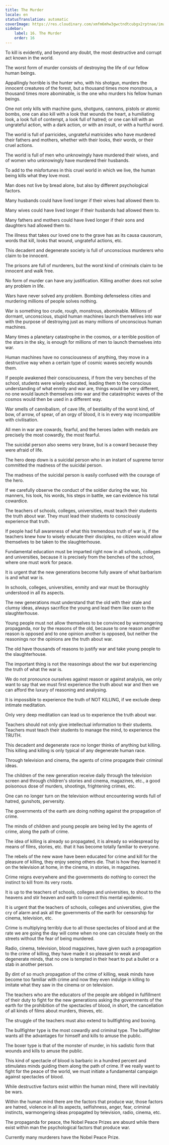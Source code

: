 ```yaml
---
title: The Murder
locale: en
statusTranslation: automatic
coverImage: https://res.cloudinary.com/xmfm6mhw3gwctndtcubgx2rptnae/image/upload/v1740337243/small_cover_educacion_fundamental_a051170f1c.webp
sidebar:
    label: 16. The Murder
    order: 16
---
```

To kill is evidently, and beyond any doubt, the most destructive and corrupt act known in the world.

The worst form of murder consists of destroying the life of our fellow human beings.

Appallingly horrible is the hunter who, with his shotgun, murders the innocent creatures of the forest, but a thousand times more monstrous, a thousand times more abominable, is the one who murders his fellow human beings.

One not only kills with machine guns, shotguns, cannons, pistols or atomic bombs, one can also kill with a look that wounds the heart, a humiliating look, a look full of contempt, a look full of hatred; or one can kill with an ungrateful action, with a dark action, or with an insult, or with a hurtful word.

The world is full of parricides, ungrateful matricides who have murdered their fathers and mothers, whether with their looks, their words, or their cruel actions.

The world is full of men who unknowingly have murdered their wives, and of women who unknowingly have murdered their husbands.

To add to the misfortunes in this cruel world in which we live, the human being kills what they love most.

Man does not live by bread alone, but also by different psychological factors.

Many husbands could have lived longer if their wives had allowed them to.

Many wives could have lived longer if their husbands had allowed them to.

Many fathers and mothers could have lived longer if their sons and daughters had allowed them to.

The illness that takes our loved one to the grave has as its causa causorum, words that kill, looks that wound, ungrateful actions, etc.

This decadent and degenerate society is full of unconscious murderers who claim to be innocent.

The prisons are full of murderers, but the worst kind of criminals claim to be innocent and walk free.

No form of murder can have any justification. Killing another does not solve any problem in life.

Wars have never solved any problem. Bombing defenseless cities and murdering millions of people solves nothing.

War is something too crude, rough, monstrous, abominable. Millions of dormant, unconscious, stupid human machines launch themselves into war with the purpose of destroying just as many millions of unconscious human machines.

Many times a planetary catastrophe in the cosmos, or a terrible position of the stars in the sky, is enough for millions of men to launch themselves into war.

Human machines have no consciousness of anything, they move in a destructive way when a certain type of cosmic waves secretly wounds them.

If people awakened their consciousness, if from the very benches of the school, students were wisely educated, leading them to the conscious understanding of what enmity and war are, things would be very different, no one would launch themselves into war and the catastrophic waves of the cosmos would then be used in a different way.

War smells of cannibalism, of cave life, of bestiality of the worst kind, of bow, of arrow, of spear, of an orgy of blood, it is in every way incompatible with civilisation.

All men in war are cowards, fearful, and the heroes laden with medals are precisely the most cowardly, the most fearful.

The suicidal person also seems very brave, but is a coward because they were afraid of life.

The hero deep down is a suicidal person who in an instant of supreme terror committed the madness of the suicidal person.

The madness of the suicidal person is easily confused with the courage of the hero.

If we carefully observe the conduct of the soldier during the war, his manners, his look, his words, his steps in battle, we can evidence his total cowardice.

The teachers of schools, colleges, universities, must teach their students the truth about war. They must lead their students to consciously experience that truth.

If people had full awareness of what this tremendous truth of war is, if the teachers knew how to wisely educate their disciples, no citizen would allow themselves to be taken to the slaughterhouse.

Fundamental education must be imparted right now in all schools, colleges and universities, because it is precisely from the benches of the school, where one must work for peace.

It is urgent that the new generations become fully aware of what barbarism is and what war is.

In schools, colleges, universities, enmity and war must be thoroughly understood in all its aspects.

The new generations must understand that the old with their stale and clumsy ideas, always sacrifice the young and lead them like oxen to the slaughterhouse.

Young people must not allow themselves to be convinced by warmongering propaganda, nor by the reasons of the old, because to one reason another reason is opposed and to one opinion another is opposed, but neither the reasonings nor the opinions are the truth about war.

The old have thousands of reasons to justify war and take young people to the slaughterhouse.

The important thing is not the reasonings about the war but experiencing the truth of what the war is.

We do not pronounce ourselves against reason or against analysis, we only want to say that we must first experience the truth about war and then we can afford the luxury of reasoning and analysing.

It is impossible to experience the truth of NOT KILLING, if we exclude deep intimate meditation.

Only very deep meditation can lead us to experience the truth about war.

Teachers should not only give intellectual information to their students. Teachers must teach their students to manage the mind, to experience the TRUTH.

This decadent and degenerate race no longer thinks of anything but killing. This killing and killing is only typical of any degenerate human race.

Through television and cinema, the agents of crime propagate their criminal ideas.

The children of the new generation receive daily through the television screen and through children's stories and cinema, magazines, etc., a good poisonous dose of murders, shootings, frightening crimes, etc.

One can no longer turn on the television without encountering words full of hatred, gunshots, perversity.

The governments of the earth are doing nothing against the propagation of crime.

The minds of children and young people are being led by the agents of crime, along the path of crime.

The idea of killing is already so propagated, it is already so widespread by means of films, stories, etc. that it has become totally familiar to everyone.

The rebels of the new wave have been educated for crime and kill for the pleasure of killing, they enjoy seeing others die. That is how they learned it on the television at home, in the cinema, in stories, in magazines.

Crime reigns everywhere and the governments do nothing to correct the instinct to kill from its very roots.

It is up to the teachers of schools, colleges and universities, to shout to the heavens and stir heaven and earth to correct this mental epidemic.

It is urgent that the teachers of schools, colleges and universities, give the cry of alarm and ask all the governments of the earth for censorship for cinema, television, etc.

Crime is multiplying terribly due to all those spectacles of blood and at the rate we are going the day will come when no one can circulate freely on the streets without the fear of being murdered.

Radio, cinema, television, blood magazines, have given such a propagation to the crime of killing, they have made it so pleasant to weak and degenerate minds, that no one is tempted in their heart to put a bullet or a stab in another person.

By dint of so much propagation of the crime of killing, weak minds have become too familiar with crime and now they even indulge in killing to imitate what they saw in the cinema or on television.

The teachers who are the educators of the people are obliged in fulfillment of their duty to fight for the new generations asking the governments of the earth for the prohibition of the spectacles of blood, in short, the cancellation of all kinds of films about murders, thieves, etc.

The struggle of the teachers must also extend to bullfighting and boxing.

The bullfighter type is the most cowardly and criminal type. The bullfighter wants all the advantages for himself and kills to amuse the public.

The boxer type is that of the monster of murder, in his sadistic form that wounds and kills to amuse the public.

This kind of spectacle of blood is barbaric in a hundred percent and stimulates minds guiding them along the path of crime. If we really want to fight for the peace of the world, we must initiate a fundamental campaign against spectacles of blood.

While destructive factors exist within the human mind, there will inevitably be wars.

Within the human mind there are the factors that produce war, those factors are hatred, violence in all its aspects, selfishness, anger, fear, criminal instincts, warmongering ideas propagated by television, radio, cinema, etc.

The propaganda for peace, the Nobel Peace Prizes are absurd while there exist within man the psychological factors that produce war.

Currently many murderers have the Nobel Peace Prize.

